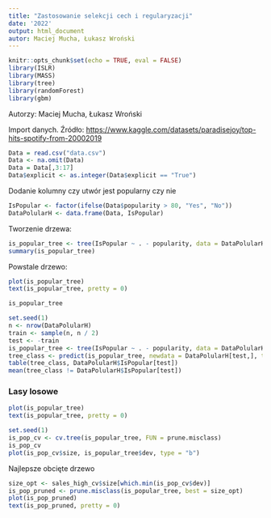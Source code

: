 ```yaml
---
title: "Zastosowanie selekcji cech i regularyzacji"
date: '2022'
output: html_document
autor: Maciej Mucha, Łukasz Wroński
---
```


```r
knitr::opts_chunk$set(echo = TRUE, eval = FALSE)
library(ISLR)
library(MASS)
library(tree)
library(randomForest)
library(gbm)
```

Autorzy: Maciej Mucha, Łukasz Wroński

Import danych. Źródło: <https://www.kaggle.com/datasets/paradisejoy/top-hits-spotify-from-20002019>

```r
Data = read.csv("data.csv")
Data <- na.omit(Data)
Data = Data[,3:17]
Data$explicit <- as.integer(Data$explicit == "True")
```

Dodanie kolumny czy utwór jest popularny czy nie 
```r
IsPopular <- factor(ifelse(Data$popularity > 80, "Yes", "No"))
DataPolularH <- data.frame(Data, IsPopular)
```

Tworzenie drzewa:
``` r
is_popular_tree <- tree(IsPopular ~ . - popularity, data = DataPolularH)
summary(is_popular_tree)
```

Powstale drzewo:

```r
plot(is_popular_tree)
text(is_popular_tree, pretty = 0)
```


```r
is_popular_tree
```

```r
set.seed(1)
n <- nrow(DataPolularH)
train <- sample(n, n / 2)
test <- -train
is_popular_tree <- tree(IsPopular ~ . - popularity, data = DataPolularH)
tree_class <- predict(is_popular_tree, newdata = DataPolularH[test,], type = "class")
table(tree_class, DataPolularH$IsPopular[test])
mean(tree_class != DataPolularH$IsPopular[test])
```
### Lasy losowe 
```r
plot(is_popular_tree)
text(is_popular_tree, pretty = 0)
```

```r
set.seed(1)
is_pop_cv <- cv.tree(is_popular_tree, FUN = prune.misclass)
is_pop_cv
plot(is_pop_cv$size, is_popular_tree$dev, type = "b")
```
Najlepsze obcięte drzewo 
```r
size_opt <- sales_high_cv$size[which.min(is_pop_cv$dev)]
is_pop_pruned <- prune.misclass(is_popular_tree, best = size_opt)
plot(is_pop_pruned)
text(is_pop_pruned, pretty = 0)
```



